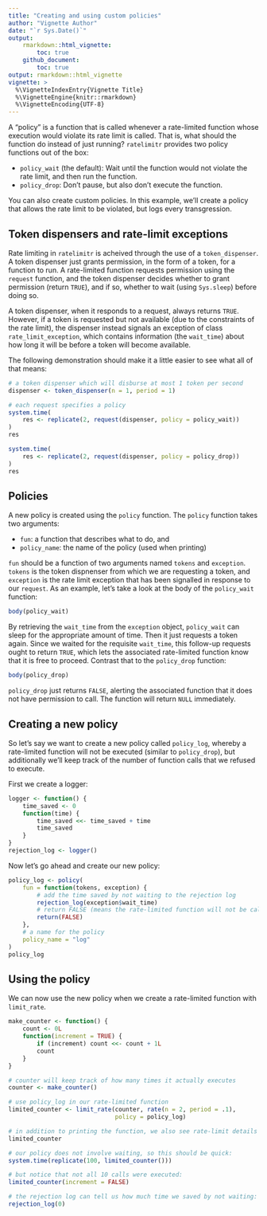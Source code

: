 ```yaml
---
title: "Creating and using custom policies"
author: "Vignette Author"
date: "`r Sys.Date()`"
output: 
    rmarkdown::html_vignette:
        toc: true
    github_document:
        toc: true
output: rmarkdown::html_vignette
vignette: >
  %\VignetteIndexEntry{Vignette Title}
  %\VignetteEngine{knitr::rmarkdown}
  %\VignetteEncoding{UTF-8}
---
```


A "policy" is a function that is called whenever a rate-limited function whose execution would violate its rate limit is called. That is, what should the function do instead of just running? `ratelimitr` provides two policy functions out of the box:

- `policy_wait` (the default): Wait until the function would not violate the rate limit, and then run the function. 
- `policy_drop`: Don't pause, but also don't execute the function. 

You can also create custom policies. In this example, we'll create a policy that allows the rate limit to be violated, but logs every transgression. 

## Token dispensers and rate-limit exceptions

Rate limiting in `ratelimitr` is acheived through the use of a `token_dispenser`. A token dispenser just grants permission, in the form of a token, for a function to run. A rate-limited function requests permission using the `request` function, and the token dispenser decides whether to grant permission (return `TRUE`), and if so, whether to wait (using `Sys.sleep`) before doing so. 

A token dispenser, when it responds to a request, always returns `TRUE`. However, if a token is requested but not available (due to the constraints of the rate limit), the dispenser instead signals an exception of class `rate_limit_exception`, which contains information (the `wait_time`) about how long it will be before a token will become available. 

The following demonstration should make it a little easier to see what all of that means:

```r
# a token dispenser which will disburse at most 1 token per second
dispenser <- token_dispenser(n = 1, period = 1)

# each request specifies a policy
system.time(
    res <- replicate(2, request(dispenser, policy = policy_wait))
)
res

system.time(
    res <- replicate(2, request(dispenser, policy = policy_drop))
)
res
```

## Policies

A new policy is created using the `policy` function. The `policy` function takes two arguments: 

* `fun`: a function that describes what to do, and
* `policy_name`: the name of the policy (used when printing)

`fun` should be a function of two arguments named `tokens` and `exception`. `tokens` is the token dispnenser from which we are requesting a token, and `exception` is the rate limit exception that has been signalled in response to our `request`. As an example, let's take a look at the body of the `policy_wait` function:

```r
body(policy_wait)
```

By retrieving the `wait_time` from the `exception` object, `policy_wait` can sleep for the appropriate amount of time. Then it just requests a token again. Since we waited for the requisite `wait_time`, this follow-up requests ought to return `TRUE`, which lets the associated rate-limited function know that it is free to proceed. Contrast that to the `policy_drop` function:

```r
body(policy_drop)
```

`policy_drop` just returns `FALSE`, alerting the associated function that it does not have permission to call. The function will return `NULL` immediately. 

## Creating a new policy

So let's say we want to create a new policy called `policy_log`, whereby a rate-limited function will not be executed (similar to `policy_drop`), but additionally we'll keep track of the number of function calls that we refused to execute. 

First we create a logger:

```r
logger <- function() {
    time_saved <- 0
    function(time) {
        time_saved <<- time_saved + time
        time_saved
    }
}
rejection_log <- logger()
```

Now let's go ahead and create our new policy:

```r
policy_log <- policy(
    fun = function(tokens, exception) {
        # add the time saved by not waiting to the rejection log
        rejection_log(exception$wait_time)
        # return FALSE (means the rate-limited function will not be called)
        return(FALSE)
    }, 
    # a name for the policy
    policy_name = "log"
)
policy_log
```

## Using the policy

We can now use the new policy when we create a rate-limited function with `limit_rate`.

```r
make_counter <- function() {
    count <- 0L
    function(increment = TRUE) {
        if (increment) count <<- count + 1L
        count
    }
}

# counter will keep track of how many times it actually executes
counter <- make_counter()

# use policy_log in our rate-limited function
limited_counter <- limit_rate(counter, rate(n = 2, period = .1),
                              policy = policy_log)

# in addition to printing the function, we also see rate-limit details
limited_counter

# our policy does not involve waiting, so this should be quick:
system.time(replicate(100, limited_counter()))

# but notice that not all 10 calls were executed:
limited_counter(increment = FALSE)

# the rejection log can tell us how much time we saved by not waiting:
rejection_log(0)
```
